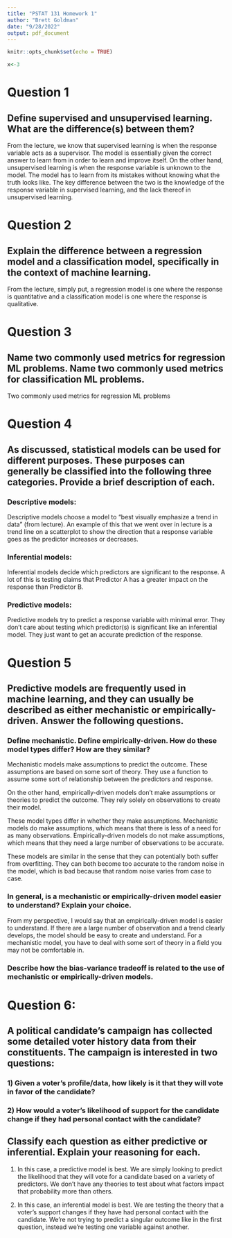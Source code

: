 ```yaml
---
title: "PSTAT 131 Homework 1"
author: "Brett Goldman"
date: "9/28/2022"
output: pdf_document
---
```


```r
knitr::opts_chunk$set(echo = TRUE)
```

```r
x<-3
```

# Question 1
## Define supervised and unsupervised learning. What are the difference(s) between them?
From the lecture, we know that supervised learning is when the response variable acts as a supervisor. The model is essentially given the correct answer to learn from in order to learn and improve itself. On the other hand, unsupervised learning is when the response variable is unknown to the model. The model has to learn from its mistakes without knowing what the truth looks like. The key difference between the two is the knowledge of the response variable in supervised learning, and the lack thereof in unsupervised learning.

# Question 2
## Explain the difference between a regression model and a classification model, specifically in the context of machine learning.
From the lecture, simply put, a regression model is one where the response is quantitative and a classification model is one where the response is qualitative.

# Question 3
## Name two commonly used metrics for regression ML problems. Name two commonly used metrics for classification ML problems.
Two commonly used metrics for regression ML problems

# Question 4
## As discussed, statistical models can be used for different purposes. These purposes can generally be classified into the following three categories. Provide a brief description of each.

### Descriptive models:
Descriptive models choose a model to "best visually emphasize a trend in data" (from lecture). An example of this that we went over in lecture is a trend line on a scatterplot to show the direction that a response variable goes as the predictor increases or decreases.

### Inferential models:
Inferential models decide which predictors are significant to the response. A lot of this is testing claims that Predictor A has a greater impact on the response than Predictor B.

### Predictive models:
Predictive models try to predict a response variable with minimal error. They don't care about testing which predictor(s) is significant like an inferential model. They just want to get an accurate prediction of the response.

# Question 5
## Predictive models are frequently used in machine learning, and they can usually be described as either mechanistic or empirically-driven. Answer the following questions.

### Define mechanistic. Define empirically-driven. How do these model types differ? How are they similar?
Mechanistic models make assumptions to predict the outcome. These assumptions are based on some sort of theory. They use a function to assume some sort of relationship between the predictors and response.

On the other hand, empirically-driven models don't make assumptions or theories to predict the outcome. They rely solely on observations to create their model.

These model types differ in whether they make assumptions. Mechanistic models do make assumptions, which means that there is less of a need for as many observations. Empirically-driven models do not make assumptions, which means that they need a large number of observations to be accurate.

These models are similar in the sense that they can potentially both suffer from overfitting. They can both become too accurate to the random noise in the model, which is bad because that random noise varies from case to case.

### In general, is a mechanistic or empirically-driven model easier to understand? Explain your choice.
From my perspective, I would say that an empirically-driven model is easier to understand. If there are a large number of observation and a trend clearly develops, the model should be easy to create and understand. For a mechanistic model, you have to deal with some sort of theory in a field you may not be comfortable in.

### Describe how the bias-variance tradeoff is related to the use of mechanistic or empirically-driven models.



# Question 6:

## A political candidate’s campaign has collected some detailed voter history data from their constituents. The campaign is interested in two questions:

### 1) Given a voter’s profile/data, how likely is it that they will vote in favor of the candidate?

### 2) How would a voter’s likelihood of support for the candidate change if they had personal contact with the candidate?

## Classify each question as either predictive or inferential. Explain your reasoning for each.

1) In this case, a predictive model is best. We are simply looking to predict the likelihood that they will vote for a candidate based on a variety of predictors. We don't have any theories to test about what factors impact that probability more than others. 

2) In this case, an inferential model is best. We are testing the theory that a voter's support changes if they have had personal contact with the candidate. We're not trying to predict a singular outcome like in the first question, instead we're testing one variable against another.

